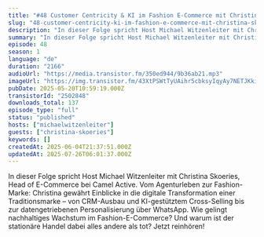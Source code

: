 ```yaml
---
title: "#48 Customer Centricity & KI im Fashion E-Commerce mit Christina Skoeries von Camel Active "
slug: "48-customer-centricity-ki-im-fashion-e-commerce-mit-christina-skoeries-von-camel-active"
description: "In dieser Folge spricht Host Michael Witzenleiter mit Christina Skoeries, Head of E-Commerce bei Camel Active. Vom Agenturleben zur Fashion-Marke: Christina gewährt Einblicke in die digitale Transformation einer Traditionsmarke – von CRM-Ausbau und KI-gestütztem Cross-Selling bis zur datengetriebenen Personalisierung über WhatsApp. Wie gelingt nachhaltiges Wachstum im Fashion-E-Commerce? Und warum ist der stationäre Handel dabei alles andere als tot? Jetzt reinhören!"
summary: "In dieser Folge spricht Host Michael Witzenleiter mit Christina Skoeries, Head of E-Commerce bei Camel Active. Vom Agenturleben zur Fashion-Marke: Christina gewährt Einblicke in die digitale Transformation einer Traditionsmarke – von CRM-Ausbau und KI-gestütztem Cross-Selling bis zur datengetriebenen Personalisierung über WhatsApp. Wie gelingt nachhaltiges Wachstum im Fashion-E-Commerce? Und warum ist der stationäre Handel dabei alles andere als tot? Jetzt reinhören!"
episode: 48
season: 1
language: "de"
duration: "2166"
audioUrl: "https://media.transistor.fm/350ed944/9b36ab21.mp3"
imageUrl: "https://img.transistor.fm/43XtPSWtTyUAihr5cbksyIqyAy7NETJKkizd1XE7lH4/rs:fill:0:0:1/w:3000/h:3000/q:60/aHR0cHM6Ly9pbWct/dXBsb2FkLXByb2R1/Y3Rpb24udHJhbnNp/c3Rvci5mbS9jZGQ1/NDRjNDI4OWZkNTM0/Y2FkNzY4ZTRjZTJi/YzZhNy5qcGc.webp"
pubDate: 2025-05-20T10:59:19.000Z
transistorId: "2502848"
downloads_total: 137
episode_type: "full"
status: "published"
hosts: ["michaelwitzenleiter"]
guests: ["christina-skoeries"]
keywords: []
createdAt: 2025-06-04T21:37:51.000Z
updatedAt: 2025-07-26T06:01:37.000Z
---
```


In dieser Folge spricht Host Michael Witzenleiter mit Christina Skoeries, Head of E-Commerce bei Camel Active. Vom Agenturleben zur Fashion-Marke: Christina gewährt Einblicke in die digitale Transformation einer Traditionsmarke – von CRM-Ausbau und KI-gestütztem Cross-Selling bis zur datengetriebenen Personalisierung über WhatsApp. Wie gelingt nachhaltiges Wachstum im Fashion-E-Commerce? Und warum ist der stationäre Handel dabei alles andere als tot? Jetzt reinhören!
